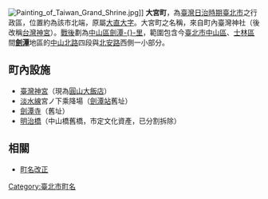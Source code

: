 {{japanese|japanese=大宮町|kana=おおみやちょう|romaji=Ōmiyachō}}
[[File:Painting_of_Taiwan_Grand_Shrine.jpg|thumb]]]]
'''大宮町'''，為[[臺灣|臺灣]][[臺灣日治時期|日治時期]][[臺北市_(州轄市)|臺北市]]之行政區，位置約為該市北端，原屬[[大直|大直]][[大字|大字]]。大宮町之名稱，來自町內臺灣神社（後改稱[[臺灣神宮|台灣神宮]]）。[[臺灣戰後時期|戰後]]劃為[[中山區_(臺北市)|中山區]][[劍潭里|劍潭-{}-里]]，範圍包含今[[臺北市|臺北市]][[中山區_(臺北市)|中山區]]、[[士林區|士林區]]間'''[[劍潭|劍潭]]'''地區的[[中山北路_(臺北市)|中山北路]]四段與[[北安路_(臺北市)|北安路]]西側一小部分。

==町內設施==
*[[臺灣神宮|臺灣神宮]]（現為[[圓山大飯店|圓山大飯店]]）
*[[淡水線_(臺鐵)|淡水線]]宮ノ下乘降場（[[劍潭站|劍潭站]]舊址）
*[[劍潭寺|劍潭寺]]（舊址）
*[[中山橋_(台北市)|明治橋]]（中山橋舊橋，市定文化資產，已分割拆除）

==相關==
*[[町名改正|町名改正]]

{{台北市舊町名}}

[[Category:臺北市町名|Category:臺北市町名]]